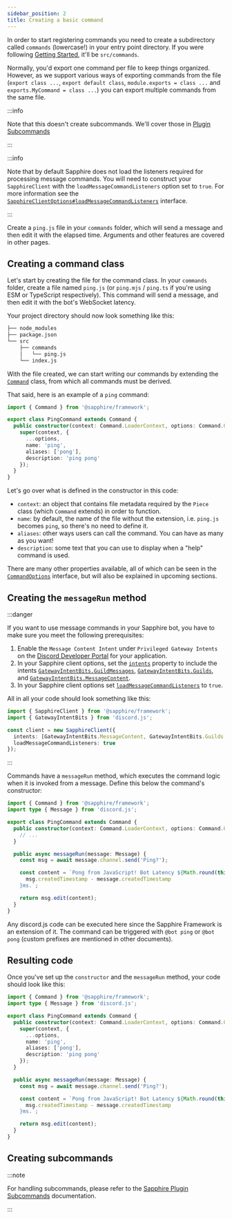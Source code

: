 ```yaml
---
sidebar_position: 2
title: Creating a basic command
---
```


In order to start registering commands you need to create a subdirectory called `commands` (lowercase!) in your entry
point directory. If you were following [Getting Started][getting-started], it'll be `src/commands`.

Normally, you'd export one command per file to keep things organized. However, as we support various ways of exporting
commands from the file (`export class ...`, `export default class`, `module.exports = class ...` and
`exports.MyCommand = class ...`) you can export multiple commands from the same file.

:::info

Note that this doesn't create subcommands. We'll cover those in
[Plugin Subcommands](../plugins/Subcommands/getting-started)

:::

:::info

Note that by default Sapphire does not load the listeners required for processing message commands. You will need to
construct your `SapphireClient` with the `loadMessageCommandListeners` option set to `true`. For more information see
the [`SapphireClientOptions#loadMessageCommandListeners`][load-message-commands-option] interface.

:::

Create a `ping.js` file in your `commands` folder, which will send a message and then edit it with the elapsed time.
Arguments and other features are covered in other pages.

## Creating a command class

Let's start by creating the file for the command class. In your `commands` folder, create a file named `ping.js` (or
`ping.mjs` / `ping.ts` if you're using ESM or TypeScript respectively). This command will send a message, and then edit
it with the bot's WebSocket latency.

Your project directory should now look something like this:

```bash {4-5}
├── node_modules
├── package.json
└── src
    ├── commands
    │   └── ping.js
    └── index.js
```

With the file created, we can start writing our commands by extending the [`Command`][command] class, from which all
commands must be derived.

That said, here is an example of a `ping` command:

```typescript ts2esm2cjs|{4-11}
import { Command } from '@sapphire/framework';

export class PingCommand extends Command {
  public constructor(context: Command.LoaderContext, options: Command.Options) {
    super(context, {
      ...options,
      name: 'ping',
      aliases: ['pong'],
      description: 'ping pong'
    });
  }
}
```

Let's go over what is defined in the constructor in this code:

- `context`: an object that contains file metadata required by the `Piece` class (which `Command` extends) in order to
  function.
- `name`: by default, the name of the file without the extension, i.e. `ping.js` becomes `ping`, so there's no need to
  define it.
- `aliases`: other ways users can call the command. You can have as many as you want!
- `description`: some text that you can use to display when a "help" command is used.

There are many other properties available, all of which can be seen in the [`CommandOptions`][commandoptions] interface,
but will also be explained in upcoming sections.

## Creating the `messageRun` method

:::danger

If you want to use message commands in your Sapphire bot, you have to make sure you meet the following prerequisites:

1.  Enable the `Message Content Intent` under `Privileged Gateway Intents` on the [Discord Developer Portal][dev-portal]
    for your application.
2.  In your Sapphire client options, set the [`intents`] property to include the intents
    [`GatewayIntentBits.GuildMessages`][guild_messages_intent], [`GatewayIntentBits.Guilds`][guilds_intent], and
    [`GatewayIntentBits.MessageContent`][message_content_intent].
3.  In your Sapphire client options set [`loadMessageCommandListeners`][loadMessageCommandListeners] to `true`.

All in all your code should look something like this:

```typescript ts2esm2cjs|{4-12}
import { SapphireClient } from '@sapphire/framework';
import { GatewayIntentBits } from 'discord.js';

const client = new SapphireClient({
  intents: [GatewayIntentBits.MessageContent, GatewayIntentBits.Guilds, GatewayIntentBits.GuildMessages],
  loadMessageCommandListeners: true
});
```

:::

Commands have a `messageRun` method, which executes the command logic when it is invoked from a message. Define this
below the command's constructor:

```typescript ts2esm2cjs|{8-16}|{9-17}
import { Command } from '@sapphire/framework';
import type { Message } from 'discord.js';

export class PingCommand extends Command {
  public constructor(context: Command.LoaderContext, options: Command.Options) {
    // ...
  }

  public async messageRun(message: Message) {
    const msg = await message.channel.send('Ping?');

    const content = `Pong from JavaScript! Bot Latency ${Math.round(this.container.client.ws.ping)}ms. API Latency ${
      msg.createdTimestamp - message.createdTimestamp
    }ms.`;

    return msg.edit(content);
  }
}
```

Any discord.js code can be executed here since the Sapphire Framework is an extension of it. The command can be
triggered with `@bot ping` or `@bot pong` (custom prefixes are mentioned in other documents).

## Resulting code

Once you've set up the `constructor` and the `messageRun` method, your code should look like this:

```typescript ts2esm2cjs
import { Command } from '@sapphire/framework';
import type { Message } from 'discord.js';

export class PingCommand extends Command {
  public constructor(context: Command.LoaderContext, options: Command.Options) {
    super(context, {
      ...options,
      name: 'ping',
      aliases: ['pong'],
      description: 'ping pong'
    });
  }

  public async messageRun(message: Message) {
    const msg = await message.channel.send('Ping?');

    const content = `Pong from JavaScript! Bot Latency ${Math.round(this.container.client.ws.ping)}ms. API Latency ${
      msg.createdTimestamp - message.createdTimestamp
    }ms.`;

    return msg.edit(content);
  }
}
```

## Creating subcommands

:::note

For handling subcommands, please refer to the [Sapphire Plugin Subcommands][saph-plug-subcom] documentation.

:::

[command]: ../../Documentation/api-framework/classes/Command-1
[commandoptions]: ../../Documentation/api-framework/interfaces/CommandOptions
[getting-started]: ./getting-started-with-sapphire
[load-message-commands-option]:
  ../../Documentation/api-framework/interfaces/SapphireClientOptions#loadmessagecommandlisteners
[saph-plug-subcom]: ../plugins/Subcommands/getting-started
[guild_messages_intent]: https://discord-api-types.dev/api/discord-api-types-v10/enum/GatewayIntentBits#GuildMessages
[guilds_intent]: https://discord-api-types.dev/api/discord-api-types-v10/enum/GatewayIntentBits#Guilds
[message_content_intent]: https://discord-api-types.dev/api/discord-api-types-v10/enum/GatewayIntentBits#MessageContent
[`intents`]:
  https://old.discordjs.dev/#/docs/discord.js/main/typedef/ClientOptions:~:text=use%20upon%20login-,intents,-IntentsResolvable
[dev-portal]: https://discord.com/developers
[loadMessageCommandListeners]:
  ../../Documentation/api-framework/interfaces/SapphireClientOptions#loadmessagecommandlisteners
